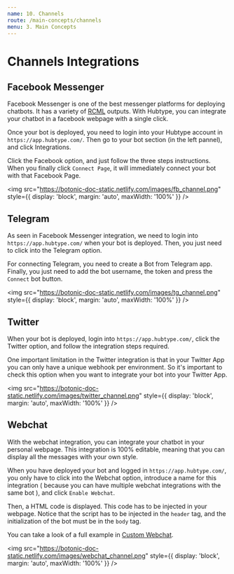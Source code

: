 ```yaml
---
name: 10. Channels
route: /main-concepts/channels
menu: 3. Main Concepts
---
```


# **Channels Integrations**

## Facebook Messenger

Facebook Messenger is one of the best messenger platforms for deploying chatbots.
It has a variety of [RCML](/main-concepts/rich-conversational-markup-language) outputs.
With Hubtype, you can integrate your chatbot in a facebook webpage with a single click.

Once your bot is deployed, you need to login into your Hubtype account in `https://app.hubtype.com/`. Then go to your bot section (in the left pannel), and click Integrations.

Click the Facebook option, and just follow the three steps instructions. When you finally click `Connect Page`, it will immediately connect your bot with that Facebook Page.

<img
	src="https://botonic-doc-static.netlify.com/images/fb_channel.png"
	style={{ display: 'block', margin: 'auto', maxWidth: '100%' }}
/>

## Telegram

As seen in Facebook Messenger integration, we need to login into `https://app.hubtype.com/` when your bot is deployed.
Then, you just need to click into the Telegram option.

For connecting Telegram, you need to create a Bot from Telegram app.
Finally, you just need to add the bot username, the token and press the `Connect` bot button.

<img
	src="https://botonic-doc-static.netlify.com/images/tg_channel.png"
	style={{ display: 'block', margin: 'auto', maxWidth: '100%' }}
/>

## Twitter

When your bot is deployed, login into `https://app.hubtype.com/`, click the Twitter option, and follow the integration steps required.

One important limitation in the Twitter integration is that in your Twitter App you can only have a unique webhook per environment. So it's important to check this option when you want to integrate your bot into your Twitter App.

<img
	src="https://botonic-doc-static.netlify.com/images/twitter_channel.png"
	style={{ display: 'block', margin: 'auto', maxWidth: '100%' }}
/>

## Webchat

With the webchat integration, you can integrate your chatbot in your personal webpage.
This integration is 100% editable, meaning that you can display all the messages with your own style.

When you have deployed your bot and logged in `https://app.hubtype.com/`, you only have to click into the Webchat option, introduce a name for this integration ( because you can have multiple webchat integrations with the same bot ), and click `Enable Webchat`.

Then, a HTML code is displayed. This code has to be injected in your webpage.
Notice that the script has to be injected in the `header` tag, and the initialization of the bot must be in the `body` tag.

You can take a look of a full example in [Custom Webchat](/tutorials-and-examples/custom-webchat).

<img
	src="https://botonic-doc-static.netlify.com/images/webchat_channel.png"
	style={{ display: 'block', margin: 'auto', maxWidth: '100%' }}
/>

<NextButton title="Tutorials & Examples" href="/tutorials-and-examples/guided-flow" />
